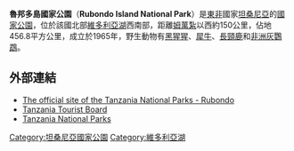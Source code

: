 {{Infobox Protected area
| name =魯邦多島國家公園
| iucn_category = II
| photo = 
| photo_width = 300
| photo_caption =
| location = {{flag|Tanzania}}
| nearest_city = 
| map = Tanzania
| lat_d = 2
| lat_m = 18
| lat_s = 
| lat_NS = S
| long_d = 31
| long_m = 50
| long_s = 
| long_EW = E
| area =456.8平方公里
| established =1965年
| visitation_num = 
| visitation_year = 
| governing_body = 
}}

'''魯邦多島國家公園'''（'''Rubondo Island National Park'''）是[[東非|東非]]國家[[坦桑尼亞|坦桑尼亞]]的[[國家公園|國家公園]]，位於該國北部[[維多利亞湖|維多利亞湖]]西南部，距離[[姆萬紮|姆萬紮]]以西約150公里，佔地456.8平方公里，成立於1965年，野生動物有[[黑猩猩|黑猩猩]]、[[犀牛|犀牛]]、[[長頸鹿|長頸鹿]]和[[非洲灰鸚鵡|非洲灰鸚鵡]]。

==外部連結==
*[https://web.archive.org/web/20120929175430/http://tanzaniaparks.com/rubondo.html The official site of the Tanzania National Parks - Rubondo]
* [https://web.archive.org/web/20100113233655/http://tanzaniatouristboard.com/ Tanzania Tourist Board]
* [https://web.archive.org/web/20060810164614/http://www.tanzaniaparks.com/ Tanzania National Parks]

{{Tanzania-stub}}
{{DEFAULTSORT:Rubondo Island}}
[[Category:坦桑尼亞國家公園|Category:坦桑尼亞國家公園]]
[[Category:維多利亞湖|Category:維多利亞湖]]